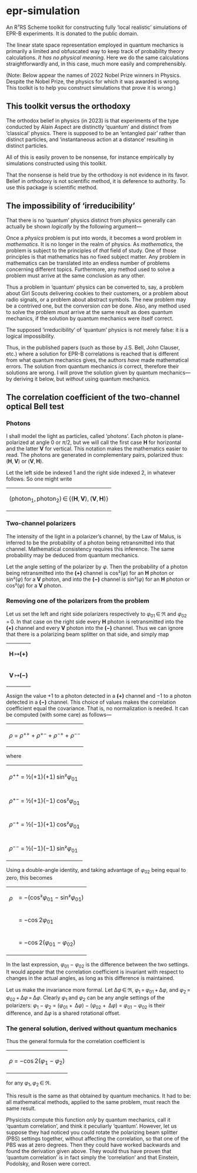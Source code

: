 =epr-simulation=

An R⁷RS Scheme toolkit for constructing fully ‘local realistic’
simulations of EPR-B experiments. It is donated to the public domain.

The linear state space representation employed in quantum mechanics is
primarily a limited and obfuscated way to keep track of probability
theory calculations. ''It has no physical meaning.'' Here we do the
same calculations straightforwardly and, in this case, much more
easily and comprehensibly.

(Note: Below appear the names of 2022 Nobel Prize winners in
Physics. Despite the Nobel Prize, the physics for which it was awarded
is wrong. This toolkit is to help you construct simulations that prove
it is wrong.)

== This toolkit versus the orthodoxy ==

The orthodox belief in physics (in 2023) is that experiments of the
type conducted by Alain Aspect are distinctly ‘quantum’ and distinct
from ‘classical’ physics. There is supposed to be an ‘entangled pair’
rather than distinct particles, and ‘instantaneous action at a
distance’ resulting in distinct particles.

All of this is easily proven to be nonsense, for instance empirically
by simulations constructed using this toolkit.

That the nonsense is held true by the orthodoxy is not evidence in its
favor. Belief in orthodoxy is not scientific method, it is deference
to authority. To use this package is scientific method.

== The impossibility of ‘irreducibility’ ==

That there is no ‘quantum’ physics distinct from physics generally can
actually be shown ''logically'' by the following argument&mdash;

Once a ''physics'' problem is put into words, it becomes a word
problem in ''mathematics''. It is no longer in the realm of
physics. As ''mathematics'', the problem is subject to the principles
of ''that'' field of study. One of those principles is that
mathematics has no fixed subject matter. Any problem in mathematics
can be translated into an endless number of problems concerning
different topics. Furthermore, any method used to solve a problem must
arrive at the same conclusion as any other.

Thus a problem in ‘quantum’ physics can be converted to, say, a
problem about Girl Scouts delivering cookies to their customers, or a
problem about radio signals, or a problem about abstract symbols. The
new problem may be a contrived one, but the conversion ''can'' be
done. Also, any method used to solve the problem ''must'' arrive at
the same result as does quantum mechanics, if the solution by quantum
mechanics were itself correct.

The supposed ‘irreducibility’ of ‘quantum’ physics is not merely
false: it is a logical impossibility.

Thus, in the published papers (such as those by J.S. Bell, John
Clauser, etc.) where a solution for EPR-B correlations is reached that
is different from what quantum mechanics gives, the authors ''have''
made mathematical errors. The solution from quantum mechanics ''is''
correct, therefore their solutions are wrong. I will prove the
solution given by quantum mechanics&mdash;by deriving it below, but
''without'' using quantum mechanics.

== The correlation coefficient of the two-channel optical Bell test ==

=== Photons ===

I shall model the light as particles, called ‘photons’. Each photon is
plane-polarized at angle 0 or ''&pi;''/2, but we will call the first
case '''H''' for horizontal and the latter '''V''' for vertical. This
notation makes the mathematics easier to read. The photons are
generated in complementary pairs, polarized thus:
('''H''',&thinsp;'''V''') or ('''V''',&thinsp;'''H''').

Let the left side be indexed 1 and the right side indexed 2, in
whatever follows. So one might write

{|
|(photon<sub>1</sub>,&thinsp;photon<sub>2</sub>)&thinsp;&isin;&thinsp;{('''H''',&thinsp;'''V'''),&thinsp;('''V''',&thinsp;'''H''')}
|}

=== Two-channel polarizers ===

The intensity of the light in a polarizer’s channel, by the Law of
Malus, is inferred to be the probability of a photon being
retransmitted into that channel. Mathematical consistency requires
this inference. The same probability may be deduced from quantum
mechanics.

Let the angle setting of the polarizer by ''&phi;''. Then the
probability of a photon being retransmitted into the '''(+)''' channel
is cos²(''&phi;'') for an '''H''' photon or sin²(''&phi;'') for a
'''V''' photon, and into the '''(&minus;)''' channel is sin²(''&phi;'') for
an '''H''' photon or cos²(''&phi;'') for a '''V''' photon.

=== Removing one of the polarizers from the problem ===

Let us set the left and right side polarizers respectively to
''&phi;''<sub>01</sub>&thinsp;&isin;&thinsp;&real; and
''&phi;''<sub>02</sub>&thinsp;=&thinsp;0. In that case on the right
side every '''H''' photon is retransmitted into the '''(+)''' channel
and every '''V''' photon into the '''(&minus;)''' channel. Thus we can
ignore that there is a polarizing beam splitter on that side, and
simply map

{|
|'''H'''&thinsp;↦'''(+)'''
|-
|'''V'''&thinsp;↦'''(&minus;)'''
|}

Assign the value +1 to a photon detected in a '''(+)''' channel and
&minus;1 to a photon detected in a '''(&minus;)''' channel. This
choice of values makes the correlation coefficient equal the
covariance. That is, no normalization is needed. It can be computed
(with some care) as follows&mdash;

{|
|''&rho;'' = ''&rho;''<sup>++</sup> + ''&rho;''<sup>+&minus;</sup> + ''&rho;''<sup>&minus;+</sup> + ''&rho;''<sup>&minus;&minus;</sup>
|}

where

{|
|''&rho;''<sup>++</sup> = &frac12;(+1)(+1)&thinsp;sin²''&phi;''<sub>01</sub>
|-
|''&rho;''<sup>+&minus;</sup> = &frac12;(+1)(&minus;1)&thinsp;cos²''&phi;''<sub>01</sub>
|-
|''&rho;''<sup>&minus;+</sup> = &frac12;(&minus;1)(+1)&thinsp;cos²''&phi;''<sub>01</sub>
|-
|''&rho;''<sup>&minus;&minus;</sup> = &frac12;(&minus;1)(&minus;1)&thinsp;sin²''&phi;''<sub>01</sub>
|}

Using a double-angle identity, and taking advantage of
''&phi;''<sub>02</sub> being equal to zero, this becomes

{|
|''&rho;'' || = &minus;(cos²''&phi;''<sub>01</sub> &minus; sin²''&phi;''<sub>01</sub>)
|-
|&nbsp;    || = &minus;cos&thinsp;2''&phi;''<sub>01</sub>
|-
|&nbsp;    || = &minus;cos&thinsp;2(''&phi;''<sub>01</sub> &minus; ''&phi;''<sub>02</sub>)
|}

In the last expression,
''&phi;''<sub>01</sub>&nbsp;&minus;&nbsp;''&phi;''<sub>02</sub> is the
difference between the two settings. It would appear that the
correlation coefficient is invariant with respect to changes in the
actual angles, as long as this difference is maintained.

Let us make the invariance more formal.  Let
&Delta;''&phi;''&thinsp;&isin;&thinsp;&real;,
''&phi;''<sub>1</sub>&thinsp;=&thinsp;''&phi;''<sub>01</sub>&thinsp;+&thinsp;&Delta;''&phi;'',
and
''&phi;''<sub>2</sub>&thinsp;=&thinsp;''&phi;''<sub>02</sub>&thinsp;+&thinsp;&Delta;''&phi;''&thinsp;=&thinsp;&Delta;''&phi;''.
Clearly ''&phi;''<sub>1</sub> and ''&phi;''<sub>2</sub> can be any
angle settings of the polarizers:
''&phi;''<sub>1</sub>&nbsp;&minus;&nbsp;''&phi;''<sub>2</sub> =
(''&phi;''<sub>01</sub>&nbsp;+&nbsp;&thinsp;&Delta;''&phi;'')&nbsp;&minus;&nbsp;(''&phi;''<sub>02</sub>&nbsp;+&nbsp;&thinsp;&Delta;''&phi;'') =
''&phi;''<sub>01</sub>&nbsp;&minus;&nbsp;''&phi;''<sub>02</sub> is
their difference, and &Delta;''&phi;'' is a shared rotational
offset.

=== The general solution, derived without quantum mechanics ===

Thus the general formula for the correlation coefficient is

{|
|''&rho;'' = &minus;cos&thinsp;2(''&phi;''<sub>1</sub> &minus; ''&phi;''<sub>2</sub>)
|}

for any
''&phi;''<sub>1</sub>,&thinsp;''&phi;''<sub>2</sub>&thinsp;&isin;&thinsp;&real;.

This result is the same as that obtained by quantum mechanics. It had
to be: all mathematical methods, applied to the same problem, must
reach the same result.

Physicists compute this function ''only'' by quantum mechanics, call
it ‘quantum correlation’, and think it peculiarly ‘quantum’. However,
let us suppose they had noticed you could rotate the polarizing beam
splitter (PBS) settings together, without affecting the correlation,
so that one of the PBS was at zero degrees. Then they could have
worked backwards and found the derivation given above. They would thus
have proven that ‘quantum correlation’ is in fact simply the
‘correlation’ and that Einstein, Podolsky, and Rosen were correct.
